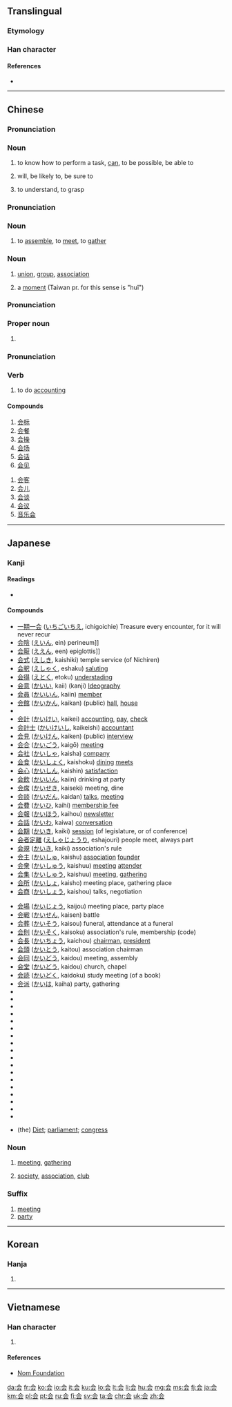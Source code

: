 {{also|會}}
==Translingual==
{{stroke order|type=animate}}

===Etymology===
{{Han simp|會|f=曾|t=云}}

===Han character===
{{Han char|rn=9|rad=人|as=04|sn=6|four=8073.1|canj=人一一戈 (OMMI)|ids=⿱[[人]][[云]]}}

====References====
* {{Han ref|kx=0096.121|dkj=00460|dj=0204.110|hdz=10116.030|uh=4F1A|ud=20250}}

----

==Chinese==
{{zh-hanzi-box|[[会]]|[[會]]}}

===Pronunciation===
{{zh-pron
|m=huì
|c=wui5
|h=pfs=voi
|mn=ē
|w=3ue
|ma=y
|cat=v
}}

===Noun===
{{zh-verb}}

# {{context|Beginning Mandarin|lang=zh|sort=hui4}} to know how to perform a task, [[can]], to be possible, be able to
#: {{zh-usex|我 会 英语，不 会 日语。|I know English but don't know Japanese.|link=yes}}
#: {{zh-usex|他 还 会 两 出 ^京戏。|He's able to sing a few airs of Beijing Opera.|link=yes}}
# will, be likely to, be sure to
#: {{zh-usex|他 会 在 家 吗？|Is he likely to be at home?|link=yes}}
# to understand, to grasp
#: {{zh-usex|误会|to misunderstand; misunderstanding|inline=y|link=y}}

===Pronunciation===
{{zh-pron
|m=huì,er=y,huǐ
|c=wui6
|h=pfs=fi
|mn=hōe
|w=3hhue
|cat=v,n
}}

===Noun===
{{zh-verb}}

# {{context|Beginning Mandarin|lang=zh|sort=hui4}} to [[assemble]], to [[meet]], to [[gather]]
#: {{zh-usex|昨天 我 没有 会 着{zhe} 他。|I didn't see him yesterday.|link=yes}}

===Noun===
{{zh-noun|mw=[[個]]}}

# [[union]], [[group]], [[association]]
#: {{zh-usex|社会|society|inline=y|link=y}}
#: {{zh-usex|帮会|secret society, underworld gang|inline=y|link=y}}
# a [[moment]] (Taiwan pr. for this sense is "huǐ")
#: {{zh-usex|等 一会儿{r}。|Wait a moment.|link=yes}}

===Pronunciation===
{{zh-pron
|m=Guì
|cat=pn
}}

===Proper noun===
{{zh-proper noun}}

# {{context|literary|lang=zh|sort=gui4}}
#: {{zh-usex|^会稽|Guiji Commandery|inline=y|link=y}}

===Pronunciation===
{{zh-pron
|m=kuài
|c=wui6,kui2
|cat=v
}}

===Verb===
{{zh-verb}}

# {{context|literary|lang=zh|sort=kuai4}} to do [[accounting]]
#: {{zh-usex|会{kuài}计|accountant, accountancy, accounting|inline=y|link=y}}
#: {{zh-usex|会{kuài}计师|accountant|inline=y|link=y}}

====Compounds====
{{der-top3}}
# [[会标]]
# [[会餐]]
# [[会操]]
# [[会场]]
# [[会话]]
# [[会见]]
{{der-mid3}}
# [[会客]]
# [[会儿]]
# [[会谈]]
# [[会议]]
# [[音乐会]]
{{der-bottom}}

----

==Japanese==
{{ja-see-also|会する}}

===Kanji===
{{ja-kanji|grade=2|rs=人04|style=s|kyu=會}}

====Readings====
* {{ja-readings
|goon=[[え]] (e) < [[ゑ]] (we), [[け]] (ke) {{qualifier|non-[[w:Jōyō kanji|Jōyō]] reading}}
|kanon=[[かい]] (kai) < [[くわい]] (kwai)
|kun=[[あう]] ([[会う]], au) < [[あふ]] (afu)
|nanori=[[あい]] (ai) < [[あひ]] (ahi), [[い]] (i)}}

====Compounds====
{{top2}}
* [[一期一会]] ([[いちごいちえ]], ichigoichie) Treasure every encounter, for it will never recur
* [[会陰]] ([[えいん]], ein) perineum]]
* [[会厭]] ([[ええん]], een) epiglottis]]
* [[会式]] ([[えしき]], kaishiki) temple service (of Nichiren)
* [[会釈]] ([[えしゃく]], eshaku) [[saluting]]
* [[会得]] ([[えとく]], etoku) [[understading]]
* [[会意]] ([[かいい]], kaii)  (kanji) [[Ideography]]
* [[会員]] ([[かいいん]], kaiin) [[member]]
* [[会館]] ([[かいかん]], kaikan) (public) [[hall]], [[house]]
* {{term|会議||(business) [[meeting]], [[council]], [[congress]]|tr=[[かいぎ]], kaigi|sc=Jpan|lang=ja}}
* [[会計]] ([[かいけい]], kaikei) [[accounting]], [[pay]], [[check]]
* [[会計士]] ([[かいけいし]], kaikeishi) [[accountant]]
* [[会見]] ([[かいけん]], kaiken) (public) [[interview]]
* [[会合]] ([[かいごう]], kaigō) [[meeting]]
* [[会社]] ([[かいしゃ]], kaisha) [[company]]
* [[会食]] ([[かいしょく]], kaishoku) [[dining]] [[meets]]
* [[会心]] ([[かいしん]], kaishin) [[satisfaction]]
* [[会飲]] ([[かいいん]], kaiin) drinking at party
* [[会席]] ([[かいせき]], kaiseki) meeting, dine
* [[会談]] ([[かいだん]], kaidan) [[talks]], [[meeting]]
* [[会費]] ([[かいひ]], kaihi) [[membership fee]]
* [[会報]] ([[かいほう]], kaihou) [[newsletter]]
* [[会話]] ([[かいわ]], kaiwa) [[conversation]]
* [[会期]] ([[かいき]], kaiki) [[session]] (of legislature, or of conference)
* [[会者定離]] ([[えしゃじょうり]], eshajouri) people meet, always part
* [[会規]] ([[かいき]], kaiki) association's rule
* [[会主]] ([[かいしゅ]], kaishu) [[association]] [[founder]]
* [[会衆]] ([[かいしゅう]], kaishuu) [[meeting]] [[attender]]
* [[会集]] ([[かいしゅう]], kaishuu) [[meeting]], [[gathering]]
* [[会所]] ([[かいしょ]], kaisho) meeting place, gathering place
* [[会商]] ([[かいしょう]], kaishou) talks, negotiation
{{mid2}}
* [[会場]] ([[かいじょう]], kaijou) meeting place, party place
* [[会戦]] ([[かいせん]], kaisen) battle
* [[会葬]] ([[かいそう]], kaisou) funeral, attendance at a funeral
* [[会則]] ([[かいそく]], kaisoku) association's rule, membership (code)
* [[会長]] ([[かいちょう]], kaichou) [[chairman]], [[president]]
* [[会頭]] ([[かいとう]], kaitou) association chairman
* [[会同]] ([[かいどう]], kaidou) meeting, assembly
* [[会堂]] ([[かいどう]], kaidou) church, chapel
* [[会読]] ([[かいどく]], kaidoku) study meeting (of a book)
* [[会派]] ([[かいは]], kaiha) party, gathering
* {{l|ja|sc=Jpan|開会|tr=かいかい, kaikai}}
* {{l|ja|sc=Jpan|学会|tr=がっかい, gakkai}}
* {{l|ja|sc=Jpan|教会|tr=きょうかい, kyōkai}}
* {{l|ja|sc=Jpan|協会|tr=きょうかい, kyōkai}}
* {{l|ja|sc=Jpan|国会|tr=こっかい, kokkai}}
* {{l|ja|sc=Jpan|散会|tr=さんかい, sankai}}
* {{l|ja|sc=Jpan|司会|tr=しかい, shikai}}
* {{l|ja|sc=Jpan|集会|tr=しゅうかい, shūkai}}
* {{l|ja|sc=Jpan|照会|tr=しょうかい, shōkai}}
* {{l|ja|sc=Jpan|商会|tr=しょうかい, shōkai}}
* {{l|ja|sc=Jpan|盛会|tr=せいかい, seikai}}
* {{l|ja|sc=Jpan|総会|tr=そうかい, sōkai}}
* {{l|ja|sc=Jpan|株主総会|tr=かぶぬしそうかい, kabunushisōkai}}
* {{l|ja|sc=Jpan|法会|tr=ほうえ, hōe}}
* {{l|ja|sc=Jpan|閉会|tr=へいかい, heikai}}
* {{l|ja|sc=Jpan|密会|tr=みっかい, mikkai}}
* {{l|ja|sc=Jpan|民会|tr=みんかい, minkai}}
* {{l|ja|sc=Jpan|流会|tr=りゅうかい, ryūkai}}
* {{l|ja|sc=Jpan|議会|tr=ぎかい, gikai}} (the) [[Diet]]; [[parliament]]; [[congress]]
{{bottom}}

===Noun===
{{ja-noun|かい}}

# [[meeting]], [[gathering]]
#: {{ja-usex|会を催す|かい を もよおす|hold a meeting; throw a party}}
#: {{ja-usex|会に出る|かい に でる|attend a meeting [party]}}
# [[society]], [[association]], [[club]]
#: {{ja-usex|会を組織する|かい を そしき する|form [organize] an association}}
#: {{ja-usex|会に入る|かい に はいる|join a club}}
#: {{ja-usex|会を脱退する|かい を だったい する|leave a club}}
#: {{ja-usex|会を抜ける|かい を ぬける|quit a club}}

===Suffix===
{{ja-pos|かい|suffix}} 

# [[meeting]]
# [[party]]

----

==Korean==

===Hanja===
{{ko-hanja|hangeul=[[회]], [[괴]]|rv=hoe, goe|mr=hoe, koe}}

# {{defn|lang=ko|sort=人04}}

----

==Vietnamese==

===Han character===
{{vi-hantu|[[hội]], [[hụi]]|rs=人04}}

# {{defn|lang=vi|sort=人04}}

====References====
*[http://nomfoundation.org/common/nom_details.php?codepoint=4f1a Nom Foundation]

[[da:会]]
[[fr:会]]
[[ko:会]]
[[io:会]]
[[it:会]]
[[ku:会]]
[[lo:会]]
[[lt:会]]
[[li:会]]
[[hu:会]]
[[mg:会]]
[[ms:会]]
[[fj:会]]
[[ja:会]]
[[km:会]]
[[pl:会]]
[[pt:会]]
[[ru:会]]
[[fi:会]]
[[sv:会]]
[[ta:会]]
[[chr:会]]
[[uk:会]]
[[zh:会]]